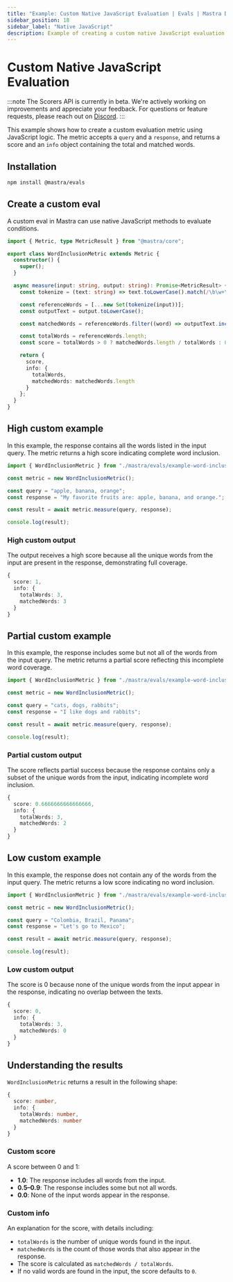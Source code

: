 ```yaml
---
title: "Example: Custom Native JavaScript Evaluation | Evals | Mastra Docs"
sidebar_position: 18
sidebar_label: "Native JavaScript"
description: Example of creating a custom native JavaScript evaluation metric.
---
```


# Custom Native JavaScript Evaluation

:::note
The Scorers API is currently in beta. We're actively working on improvements and appreciate your feedback. For questions or feature requests, please reach out on [Discord](https://discord.gg/mastra).
:::

This example shows how to create a custom evaluation metric using JavaScript logic. The metric accepts a `query` and a `response`, and returns a score and an `info` object containing the total and matched words.

## Installation

```bash
npm install @mastra/evals
```

## Create a custom eval

A custom eval in Mastra can use native JavaScript methods to evaluate conditions.

```typescript filename="src/mastra/evals/example-word-inclusion.ts" showLineNumbers copy
import { Metric, type MetricResult } from "@mastra/core";

export class WordInclusionMetric extends Metric {
  constructor() {
    super();
  }

  async measure(input: string, output: string): Promise<MetricResult> {
    const tokenize = (text: string) => text.toLowerCase().match(/\b\w+\b/g) || [];

    const referenceWords = [...new Set(tokenize(input))];
    const outputText = output.toLowerCase();

    const matchedWords = referenceWords.filter((word) => outputText.includes(word));

    const totalWords = referenceWords.length;
    const score = totalWords > 0 ? matchedWords.length / totalWords : 0;

    return {
      score,
      info: {
        totalWords,
        matchedWords: matchedWords.length
      }
    };
  }
}
```

## High custom example

In this example, the response contains all the words listed in the input query. The metric returns a high score indicating complete word inclusion.

```typescript filename="src/example-high-word-inclusion.ts" showLineNumbers copy
import { WordInclusionMetric } from "./mastra/evals/example-word-inclusion";

const metric = new WordInclusionMetric();

const query = "apple, banana, orange";
const response = "My favorite fruits are: apple, banana, and orange.";

const result = await metric.measure(query, response);

console.log(result);
```

### High custom output

The output receives a high score because all the unique words from the input are present in the response, demonstrating full coverage.

```typescript
{
  score: 1,
  info: {
    totalWords: 3,
    matchedWords: 3
  }
}
```

## Partial custom example

In this example, the response includes some but not all of the words from the input query. The metric returns a partial score reflecting this incomplete word coverage.

```typescript filename="src/example-partial-word-inclusion.ts" showLineNumbers copy
import { WordInclusionMetric } from "./mastra/evals/example-word-inclusion";

const metric = new WordInclusionMetric();

const query = "cats, dogs, rabbits";
const response = "I like dogs and rabbits";

const result = await metric.measure(query, response);

console.log(result);
```

### Partial custom output

The score reflects partial success because the response contains only a subset of the unique words from the input, indicating incomplete word inclusion.

```typescript
{
  score: 0.6666666666666666,
  info: {
    totalWords: 3,
    matchedWords: 2
  }
}
```

## Low custom example

In this example, the response does not contain any of the words from the input query. The metric returns a low score indicating no word inclusion.

```typescript filename="src/example-low-word-inclusion.ts" showLineNumbers copy
import { WordInclusionMetric } from "./mastra/evals/example-word-inclusion";

const metric = new WordInclusionMetric();

const query = "Colombia, Brazil, Panama";
const response = "Let's go to Mexico";

const result = await metric.measure(query, response);

console.log(result);
```

### Low custom output

The score is 0 because none of the unique words from the input appear in the response, indicating no overlap between the texts.

```typescript
{
  score: 0,
  info: {
    totalWords: 3,
    matchedWords: 0
  }
}
```

## Understanding the results

`WordInclusionMetric` returns a result in the following shape:

```typescript
{
  score: number,
  info: {
    totalWords: number,
    matchedWords: number
  }
}
```

### Custom score

A score between 0 and 1:

- **1.0**: The response includes all words from the input.
- **0.5–0.9**: The response includes some but not all words.
- **0.0**: None of the input words appear in the response.

### Custom info

An explanation for the score, with details including:

- `totalWords` is the number of unique words found in the input.
- `matchedWords` is the count of those words that also appear in the response.
- The score is calculated as `matchedWords / totalWords`.
- If no valid words are found in the input, the score defaults to `0`.

<GithubLink
  outdated={true}
  marginTop='mt-16'
  link="https://github.com/mastra-ai/mastra/blob/main/examples/basics/evals/word-inclusion"
/>
